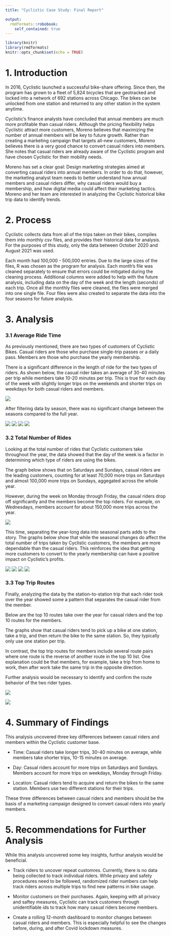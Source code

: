 ```yaml
---
title: "Cyclistic Case Study: Final Report"

output:   
  rmdformats::robobook:
    self_contained: true
---
```


```r
library(knitr)
library(rmdformats)
knitr::opts_chunk$set(echo = TRUE)
```


# 1. Introduction

In 2016, Cyclistic launched a successful bike-share offering. Since then, the program has grown to a fleet of 5,824 bicycles that are geotracked and locked into a network of 692 stations across Chicago. The bikes can be unlocked from one station and returned to any other station in the system anytime.

Cyclistic’s finance analysts have concluded that annual members are much more profitable than casual riders. Although the pricing flexibility helps Cyclistic attract more customers, Moreno believes that maximizing the number of annual members will be key to future growth. Rather than creating a marketing campaign that targets all-new customers, Moreno believes there is a very good chance to convert casual riders into members. She notes that casual riders are already aware of the Cyclistic program and have chosen Cyclistic for their mobility needs.

Moreno has set a clear goal: Design marketing strategies aimed at converting casual riders into annual members. In order to do that, however, the marketing analyst team needs to better understand how annual members and casual riders differ, why casual riders would buy a membership, and how digital media could affect their marketing tactics. Moreno and her team are interested in analyzing the Cyclistic historical bike trip data to identify trends.

# 2. Process

Cyclistic collects data from all of the trips taken on their bikes, compiles them into monthly csv files, and provides their historical data for analysis. For the purposes of this study, only the data between October 2020 and August 2021 was used.

Each month had 100,000 - 500,000 entries. Due to the large sizes of the files, R was chosen as the program for analysis. Each month's file was cleaned separately to ensure that errors could be mitigated during the cleaning process. Additional columns were added to help with the future analysis, including data on the day of the week and the length (seconds) of each trip. Once all the monthly files were cleaned, the files were merged into one single file. Four files were also created to separate the data into the four seasons for future analysis.

# 3. Analysis

### 3.1 Average Ride Time

As previously mentioned, there are two types of customers of Cyclistic Bikes. Casual riders are those who purchase single-trip passes or a daily pass. Members are those who purchase the yearly membership.

There is a significant difference in the length of ride for the two types of riders. As shown below, the casual rider takes an average of 30-40 minutes per trip while members take 10-20 minutes per trip. This is true for each day of the week with slightly longer trips on the weekends and shorter trips on weekdays for both casual riders and members.

![](/Users/Steve/Desktop/Google DA Cert/Capstone Materials/Track 1 - Bike-share/docs/Cyclistic_Case_Study_Analysis_files/figure-html/viz for average ride time per day, casual vs member-1.png)

After filtering data by season, there was no significant change between the seasons compared to the full year.



![](/Users/Steve/Desktop/Google DA Cert/Capstone Materials/Track 1 - Bike-share/docs/Cyclistic_Case_Study_Analysis_files/figure-html/viz for average ride time per day, separated by season, casual vs member-2.png)
![](/Users/Steve/Desktop/Google DA Cert/Capstone Materials/Track 1 - Bike-share/docs/Cyclistic_Case_Study_Analysis_files/figure-html/viz for average ride time per day, separated by season, casual vs member-4.png)
![](/Users/Steve/Desktop/Google DA Cert/Capstone Materials/Track 1 - Bike-share/docs/Cyclistic_Case_Study_Analysis_files/figure-html/viz for average ride time per day, separated by season, casual vs member-6.png)
![](/Users/Steve/Desktop/Google DA Cert/Capstone Materials/Track 1 - Bike-share/docs/Cyclistic_Case_Study_Analysis_files/figure-html/viz for average ride time per day, separated by season, casual vs member-8.png)

### 3.2 Total Number of Rides

Looking at the total number of rides that Cyclistic customers take throughout the year, the data showed that the day of the week is a factor in determining which type of riders are using the bikes. 

The graph below shows that on Saturdays and Sundays, casual riders are the leading customers, counting for at least 70,000 more trips on Saturdays and almost 100,000 more trips on Sundays, aggegated across the whole year.

However, during the week on Monday through Friday, the casual riders drop off significantly and the members become the top riders. For example, on Wednesdays, members account for about 150,000 more trips across the year.

![](/Users/Steve/Desktop/Google DA Cert/Capstone Materials/Track 1 - Bike-share/docs/Cyclistic_Case_Study_Analysis_files/figure-html/viz for total rides, casual vs member-1.png)

This time, separating the year-long data into seasonal parts adds to the story. The graphs below show that while the seasonal changes do affect the total number of trips taken by Cyclistic customers, the members are more dependable than the casual riders. This reinforces the idea that getting more customers to convert to the yearly membership can have a positive impact on Cyclistic's profits.



![](/Users/Steve/Desktop/Google DA Cert/Capstone Materials/Track 1 - Bike-share/docs/Cyclistic_Case_Study_Analysis_files/figure-html/viz for average ride time per day, separated by season, casual vs member-1.png)
![](/Users/Steve/Desktop/Google DA Cert/Capstone Materials/Track 1 - Bike-share/docs/Cyclistic_Case_Study_Analysis_files/figure-html/viz for average ride time per day, separated by season, casual vs member-3.png)
![](/Users/Steve/Desktop/Google DA Cert/Capstone Materials/Track 1 - Bike-share/docs/Cyclistic_Case_Study_Analysis_files/figure-html/viz for average ride time per day, separated by season, casual vs member-5.png)
![](/Users/Steve/Desktop/Google DA Cert/Capstone Materials/Track 1 - Bike-share/docs/Cyclistic_Case_Study_Analysis_files/figure-html/viz for average ride time per day, separated by season, casual vs member-7.png)

### 3.3 Top Trip Routes

Finally, analyzing the data by the station-to-station trip that each rider took over the year showed some a pattern that separates the casual rider from the member.

Below are the top 10 routes take over the year for casual riders and the top 10 routes for the members.

The graphs show that casual riders tend to pick up a bike at one station, take a trip, and then return the bike to the same station. So, they typically only use one station per trip.

In contrast, the top trip routes for members include several route pairs where one route is the reverse of another route in the top 10 list. One explanation could be that members, for example, take a trip from home to work, then after work take the same trip in the opposite direction.

Further analysis would be necessary to identify and confirm the route behavior of the two rider types.


![](/Users/Steve/Desktop/Google DA Cert/Capstone Materials/Track 1 - Bike-share/docs/Cyclistic_Case_Study_Analysis_files/figure-html/viz for top 10 trips, casual vs member-2.png)

![](/Users/Steve/Desktop/Google DA Cert/Capstone Materials/Track 1 - Bike-share/docs/Cyclistic_Case_Study_Analysis_files/figure-html/viz for top 10 trips, casual vs member-1.png)

# 4. Summary of Findings

This analysis uncovered three key differences between casual riders and members within the Cyclistic customer base.

* Time: Casual riders take longer trips, 30-40 minutes on average, while members take shorter trips, 10-15 minutes on average.

* Day: Casual riders account for more trips on Saturdays and Sundays. Members account for more trips on weekdays, Monday through Friday.

* Location: Casual riders tend to acquire and return the bikes to the same station. Members use two different stations for their trips.

These three differences between casual riders and members should be the basis of a marketing campaign designed to convert casual riders into yearly members.


# 5. Recommendations for Further Analysis

While this analysis uncovered some key insights, furthur analysis would be beneficial.

* Track riders to uncover repeat customres. Currently, there is no data being collected to track individual riders. While privacy and safety procedures need to be followed, randomized rider numbers can help track riders across multiple trips to find new patterns in bike usage.

* Monitor customers on their purchases. Again, keeping with all privacy and saftey measures, Cyclistic can track customers through unidentifiable ids to track how many casual riders become members.

* Create a rolling 12-month dashboard to monitor changes between casual riders and members. This is especially helpful to see the changes before, during, and after Covid lockdown measures.


